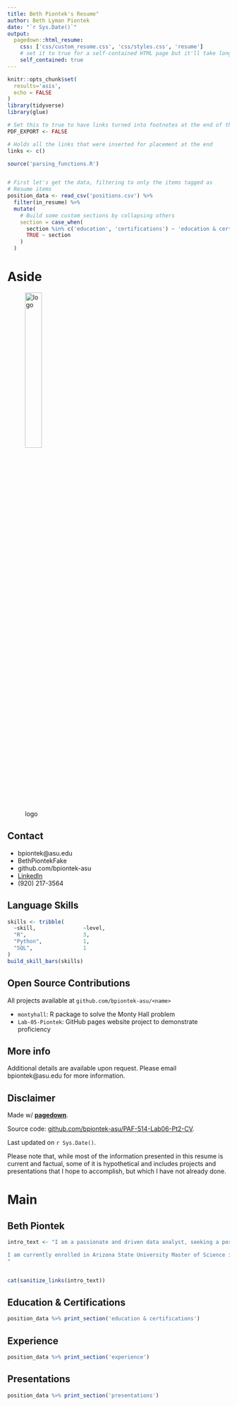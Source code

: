 ```yaml
---
title: Beth Piontek's Resume"
author: Beth Lyman Piontek
date: "`r Sys.Date()`"
output:
  pagedown::html_resume:
    css: ['css/custom_resume.css', 'css/styles.css', 'resume']
    # set it to true for a self-contained HTML page but it'll take longer to render
    self_contained: true
---
```



```r
knitr::opts_chunk$set(
  results='asis', 
  echo = FALSE
)
library(tidyverse)
library(glue)

# Set this to true to have links turned into footnotes at the end of the document
PDF_EXPORT <- FALSE

# Holds all the links that were inserted for placement at the end
links <- c()

source('parsing_functions.R')


# First let's get the data, filtering to only the items tagged as
# Resume items
position_data <- read_csv('positions.csv') %>% 
  filter(in_resume) %>% 
  mutate(
    # Build some custom sections by collapsing others
    section = case_when(
      section %in% c('education', 'certifications') ~ 'education & certifications',
      TRUE ~ section
    )
  ) 

```


Aside
================================================================================


![logo](https://c7.alamy.com/comp/2J25DW3/dashboard-admin-glyph-icon-simple-solid-style-user-panel-template-data-analysis-agency-graph-business-linear-sign-2J25DW3.jpg){width=30%}

Contact {#contact}
--------------------------------------------------------------------------------



- <i class="fa fa-envelope"></i> bpiontek@asu.edu
- <i class="fa fa-twitter"></i> BethPiontekFake
- <i class="fa fa-github"></i> github.com/bpiontek-asu
- <i class="fa fa-link"></i> [LinkedIn](https://www.linkedin.com/in/beth-piontek-9b278629/)
- <i class="fa fa-phone"></i> (920) 217-3564



Language Skills {#skills}
--------------------------------------------------------------------------------


```r
skills <- tribble(
  ~skill,               ~level,
  "R",                  3,
  "Python",             1,
  "SQL",                1
)
build_skill_bars(skills)
```



Open Source Contributions {#open-source}
--------------------------------------------------------------------------------

All projects available at `github.com/bpiontek-asu/<name>`


- `montyhall`: R package to solve the Monty Hall problem
- `Lab-05-Piontek`: GitHub pages website project to demonstrate proficiency


More info {#more-info}
--------------------------------------------------------------------------------

Additional details are available upon request. Please email bpiontek@asu.edu for more information.


Disclaimer {#disclaimer}
--------------------------------------------------------------------------------

Made w/ [**pagedown**](https://github.com/rstudio/pagedown). 

Source code: [github.com/bpiontek-asu/PAF-514-Lab06-Pt2-CV](https://github.com/bpiontek-asu/PAF-514-Lab06-Pt2-CV).

Last updated on `r Sys.Date()`.

Please note that, while most of the information presented in this resume is current and factual, some of it is hypothetical and includes projects and presentations that I hope to accomplish, but which I have not already done.




Main
================================================================================

Beth Piontek {#title}
--------------------------------------------------------------------------------

```r
intro_text <- "I am a passionate and driven data analyst, seeking a position within the Institutional Effectiveness/Institutional Research department at an institution of higher education, where the dual skillsets of quantitative reasoning and superior written communication skills can be combined for the benefit of the institution's students.

I am currently enrolled in Arizona State University Master of Science in Program Evaluation and Data Analytics program, with an expected graduation date of August 2025, while also working as the Institutional Effectiveness Coordinator for Bellin College, a small, private, non-profit health sciences college, in Green Bay, WI. 
"


cat(sanitize_links(intro_text))
```



Education & Certifications {data-icon=graduation-cap data-concise=true}
--------------------------------------------------------------------------------

```r
position_data %>% print_section('education & certifications')
```



Experience {data-icon=suitcase}
--------------------------------------------------------------------------------

```r
position_data %>% print_section('experience')
```

Presentations {data-icon=newspaper}
--------------------------------------------------------------------------------


```r
position_data %>% print_section('presentations')
```


